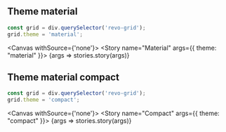 
<Meta title="Docs/Themes/Material Light"/>

## Theme material


```js
const grid = div.querySelector('revo-grid');
grid.theme = 'material';
```

<Canvas withSource={'none'}>
  <Story name="Material" args={{
      theme: "material"
    }}>
      {args => stories.story(args)}
  </Story>
</Canvas>

## Theme material compact

```js
const grid = div.querySelector('revo-grid');
grid.theme = 'compact';
```

<Canvas withSource={'none'}>
  <Story name="Compact" args={{
      theme: "compact"
    }}>
      {args => stories.story(args)}
  </Story>
</Canvas>